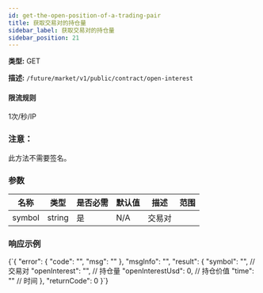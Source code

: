 ```yaml
---
id: get-the-open-position-of-a-trading-pair
title: 获取交易对的持仓量
sidebar_label: 获取交易对的持仓量
sidebar_position: 21
---
```


**类型:** GET

**描述:** `/future/market/v1/public/contract/open-interest`

#### **限流规则**

1次/秒/IP

### 注意：

此方法不需要签名。

### 参数

| 名称   | 类型   | 是否必需 | 默认值 | 描述     | 范围 |
| ------ | ------ | -------- | ------ | -------- | ---- |
| symbol | string | 是       | N/A    | 交易对   |      |

### 响应示例


<CodeBlock language="json" title="Response">
  {`{
  "error": {
    "code": "",
    "msg": ""
  },
  "msgInfo": "",
  "result": {
    "symbol": "",          // 交易对
    "openInterest": "",    // 持仓量
    "openInterestUsd": 0,  // 持仓价值
    "time": ""             // 时间
  },
  "returnCode": 0
}`}
</CodeBlock>